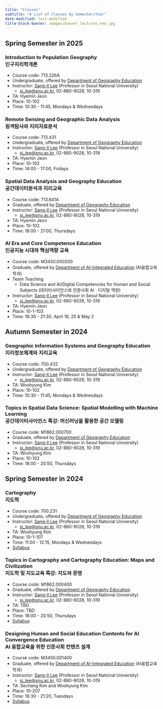 ```yaml
---
title: "Classes"
subtitle: "A List of Classes by Semester/Year"
date-modified: last-modified
title-block-banner: images/banner_lectures_new.jpg
---
```


## Spring Semester in 2025

### Introduction to Population Geography <br />인구지리학개론

-   Course code: 713.226A
-   Undergraduate, offered by [Department of Geography Education](https://geoedu.snu.ac.kr/)
-   Instructor: [Sang-Il Lee](https://sangillee66.github.io/) (Professor in Seoul National University)
    -   [si_lee\@snu.ac.kr](mailto:%20si_lee@snu.ac.kr), 02-880-9028, 10-319
-   TA: Hyemin Jeon
-   Place: 10-102
-   Time: 10:30 - 11:45, Mondays & Wednesdays

### Remote Sensing and Geographic Data Analysis <br />원격탐사와 지리자료분석

-   Course code: 713.431
-   Undergraduate, offered by [Department of Geography Education](https://geoedu.snu.ac.kr/)
-   Instructor: [Sang-Il Lee](https://sangillee66.github.io/) (Professor in Seoul National University)
    -   [si_lee\@snu.ac.kr](mailto:%20si_lee@snu.ac.kr), 02-880-9028, 10-319
-   TA: Hyemin Jeon
-   Place: 10-102
-   Time: 14:00 - 17:00, Fridays

### Spatial Data Analysis and Geography Education <br />공간데이터분석과 지리교육

-   Course code: 713.641A
-   Graduate, offered by [Department of Geography Education](https://geoedu.snu.ac.kr/)
-   Instructor: [Sang-Il Lee](https://sangillee66.github.io/) (Professor in Seoul National University)
    -   [si_lee\@snu.ac.kr](mailto:%20si_lee@snu.ac.kr), 02-880-9028, 10-319
-   TA: Hyemin Jeon
-   Place: 10-102
-   Time: 18:00 - 21:00, Thursdays

### AI Era and Core Competence Education <br />인공지능 시대와 핵심역량 교육

-   Course code: M3450.000200
-   Graduate, offered by [Department of AI-Integrated Education](https://aied.snu.ac.kr/) (AI융합교육학과)
-   Team Teaching
    -   Data Science and AI/Digital Competencies for Human and Social Subjects (데이터사이언스와 인문사회 AIㆍ디지털 역량)
-   Instructor: [Sang-Il Lee](https://sangillee66.github.io/) (Professor in Seoul National University)
    -   [si_lee\@snu.ac.kr](mailto:%20si_lee@snu.ac.kr), 02-880-9028, 10-319
-   TA: Hyemin Jeon
-   Place: 10-1-103
-   Time: 18:30 - 21:30, April 18, 25 & May 2

## Autumn Semester in 2024

### Geographic Information Systems and Geography Education <br />지리정보체계와 지리교육

-   Course code: 700.432
-   Undergraduate, offered by [Department of Geography Education](https://geoedu.snu.ac.kr/)
-   Instructor: [Sang-Il Lee](https://sangillee66.github.io/) (Professor in Seoul National University)
    -   [si_lee\@snu.ac.kr](mailto:%20si_lee@snu.ac.kr), 02-880-9028, 10-319
-   TA: Woohyung Kim
-   Place: 10-102
-   Time: 10:30 - 11:45, Mondays & Wednesdays

### Topics in Spatial Data Science: Spatial Modelling with Machine Learning <br />공간데이터사이언스 특강: 머신러닝을 활용한 공간 모델링

-   Course code: M1862.000700
-   Graduate, offered by [Department of Geography Education](https://geoedu.snu.ac.kr/)
-   Instructor: [Sang-Il Lee](https://sangillee66.github.io/) (Professor in Seoul National University)
    -   [si_lee\@snu.ac.kr](mailto:%20si_lee@snu.ac.kr), 02-880-9028, 10-319
-   TA: Woohyung Kim
-   Place: 10-102
-   Time: 18:00 - 20:50, Thursdays

## Spring Semester in 2024

### Cartography <br />지도학

-   Course code: 700.231
-   Undergraduate, offered by [Department of Geography Education](https://geoedu.snu.ac.kr/)
-   Instructor: [Sang-Il Lee](https://sangillee66.github.io/) (Professor in Seoul National University)
    -   [si_lee\@snu.ac.kr](mailto:%20si_lee@snu.ac.kr), 02-880-9028, 10-319
-   TA: Woohyung Kim
-   Place: 10-1-107
-   Time: 11:00 - 12:15, Mondays & Wednesdays
-   [Syllabus](classes/2024_1_Cartography.qmd)

### Topics in Cartography and Cartography Education: Maps and Civilization <br />지도학 및 지도교육 특강: 지도와 문명

-   Course code: M1862.000400
-   Graduate, offered by [Department of Geography Education](https://geoedu.snu.ac.kr/)
-   Instructor: [Sang-Il Lee](https://sangillee66.github.io/) (Professor in Seoul National University)
    -   [si_lee\@snu.ac.kr](mailto:%20si_lee@snu.ac.kr), 02-880-9028, 10-319
-   TA: TBD
-   Place: TBD
-   Time: 18:00 - 20:50, Thursdays
-   [Syllabus](classes/2024_1_Topics_Carto.qmd)

### Designing Human and Social Education Contents for AI Convergence Education <br />AI 융합교육을 위한 인문사회 컨텐츠 설계

-   Course code: M3450.001400
-   Graduate, offered by [Department of AI-Integrated Education](https://aied.snu.ac.kr/) (AI융합교육학과)
-   Instructor: [Sang-Il Lee](https://sangillee66.github.io/) (Professor in Seoul National University)
    -   [si_lee\@snu.ac.kr](mailto:%20si_lee@snu.ac.kr), 02-880-9028, 10-319
-   TA: Sechang Kim and Woohyung Kim
-   Place: 10-207
-   Time: 18:30 - 21:20, Tuesdays
-   [Syllabus](classes/2024_1_AI_Edu.qmd)

